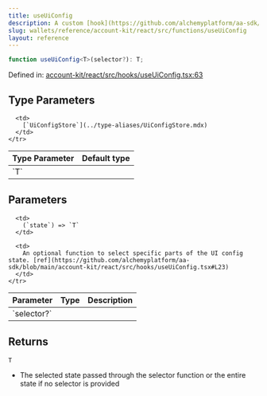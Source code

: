 ```yaml
---
title: useUiConfig
description: A custom [hook](https://github.com/alchemyplatform/aa-sdk/blob/main/account-kit/react/src/hooks/useUiConfig.tsx) for accessing UI configuration from the `UiConfigContext`. Allows optional selection of specific parts of the UI config state using a selector function. For editing and updating the underlying UI config on the fly.
slug: wallets/reference/account-kit/react/src/functions/useUiConfig
layout: reference
---
```


```ts
function useUiConfig<T>(selector?): T;
```

Defined in: [account-kit/react/src/hooks/useUiConfig.tsx:63](https://github.com/alchemyplatform/aa-sdk/blob/4987bdd63823427c48ec21401b71fa3cfc2d0675/account-kit/react/src/hooks/useUiConfig.tsx#L63)

## Type Parameters

<table>
  <thead>
    <tr>
      <th align="left">Type Parameter</th>
      <th align="left">Default type</th>
    </tr>
  </thead>

  <tbody>
    <tr>
      <td>
        `T`
      </td>

      <td>
        [`UiConfigStore`](../type-aliases/UiConfigStore.mdx)
      </td>
    </tr>

  </tbody>
</table>

## Parameters

<table>
  <thead>
    <tr>
      <th align="left">Parameter</th>
      <th align="left">Type</th>
      <th align="left">Description</th>
    </tr>
  </thead>

  <tbody>
    <tr>
      <td>
        `selector?`
      </td>

      <td>
        (`state`) => `T`
      </td>

      <td>
        An optional function to select specific parts of the UI config state. [ref](https://github.com/alchemyplatform/aa-sdk/blob/main/account-kit/react/src/hooks/useUiConfig.tsx#L23)
      </td>
    </tr>

  </tbody>
</table>

## Returns

`T`

- The selected state passed through the selector function or the entire state if no selector is provided

